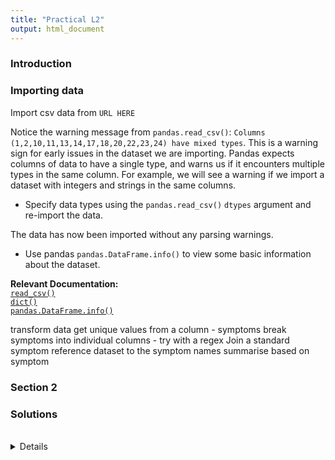 ```yaml
---
title: "Practical L2"
output: html_document
---
```


### Introduction

### Importing data

 Import csv data from `URL HERE`

Notice the warning message from `pandas.read_csv()`: `Columns (1,2,10,11,13,14,17,18,20,22,23,24) have mixed types`. This is a warning sign for early issues in the dataset we are importing. Pandas expects columns of data to have a single type, and warns us if it encounters multiple types in the same column. For example, we will see a warning if we import a dataset with integers and strings in the same columns.

- Specify data types using the `pandas.read_csv()` `dtypes` argument and re-import the data. 

The data has now been imported without any parsing warnings. 

- Use pandas `pandas.DataFrame.info()` to view some basic information about the dataset. 

**Relevant Documentation:**  
[`read_csv()`](https://pandas.pydata.org/pandas-docs/stable/reference/api/pandas.read_csv.html){target="_blank"}  
[`dict()`](https://docs.python.org/3/tutorial/datastructures.html#dictionaries){target="_blank"}  
[`pandas.DataFrame.info()`](https://pandas.pydata.org/pandas-docs/stable/reference/api/pandas.DataFrame.info.html){target="_blank"}  


transform data
get unique values from a column - symptoms
break symptoms into individual columns - try with a regex
Join a standard symptom reference dataset to the symptom names
summarise based on symptom 

### Section 2

### Solutions



[](){target="_blank"}  

<br/> <details><summary>Details</summary>
```python

```
</details><br/>

